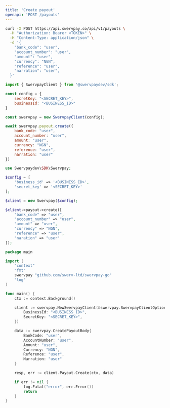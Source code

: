 ```yaml
---
title: 'Create payout'
openapi: 'POST /payouts'
---
```


<RequestExample>

```bash cURL
curl -X POST https://api.swervpay.co/api/v1/payouts \
  -H "Authorization: Bearer <TOKEN>" \
  -H "Content-Type: application/json" \
  -d '{
    "bank_code": "user",
    "account_number": "user",
    "amount": "user",
    "currency": "NGN",
    "reference": "user",
    "narration": "user",
  }'
```

```javascript Node.js
import { SwervpayClient } from '@swervpaydev/sdk';

const config = {
    secretKey: "<SECRET_KEY>",
    businessId: "<BUSINESS_ID>"
}

const swervpay = new SwervpayClient(config);

await swervpay.payout.create({
    bank_code: "user",
    account_number: "user",
    amount: "user",
    currency: "NGN",
    reference: "user",
    narration: "user"
})
```

```php PHP
use Swervpaydev\SDK\Swervpay;

$config = [
	'business_id' => '<BUSINESS_ID>',
	'secret_key' => '<SECRET_KEY>'
];

$client = new Swervpay($config);

$client->payout->create([
    "bank_code" => "user",
    "account_number" => "user",
    "amount" => "user",
    "currency" => "NGN",
    "reference" => "user",
    "naration" => "user"
]);
```


```go Go
package main

import (
	"context"
	"fmt"
	swervpay "github.com/swerv-ltd/swervpay-go"
	"log"
)

func main() {
	ctx := context.Background()

	client := swervpay.NewSwervpayClient(&swervpay.SwervpayClientOption{
        BusinessId: "<BUSINESS_ID>",
        SecretKey: "<SECRET_KEY>",
    })

    data := swervpay.CreatePayoutBody{
        BankCode: "user",
        AccountNumber: "user",
        Amount: "user",
        Currency: "NGN",
        Reference: "user",
        Narration: "user"
    }

	resp, err := client.Payout.Create(ctx, data)

	if err != nil {
		log.Fatal("error", err.Error())
		return
	}
}
```

</RequestExample>


